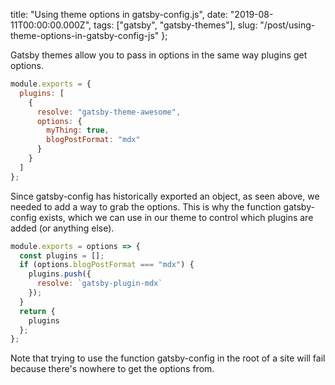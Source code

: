   title: "Using theme options in gatsby-config.js",
  date: "2019-08-11T00:00:00.000Z",
  tags: ["gatsby", "gatsby-themes"],
  slug: "/post/using-theme-options-in-gatsby-config-js"
};

Gatsby themes allow you to pass in options in the same way
plugins get options.

```js title=gatsby-config.js
module.exports = {
  plugins: [
    {
      resolve: "gatsby-theme-awesome",
      options: {
        myThing: true,
        blogPostFormat: "mdx"
      }
    }
  ]
};
```

Since gatsby-config has historically exported an object, as
seen above, we needed to add a way to grab the options. This
is why the function gatsby-config exists, which we can use
in our theme to control which plugins are added (or anything
else).

```js title=gatsby-theme-awesome/gatsby-config.js
module.exports = options => {
  const plugins = [];
  if (options.blogPostFormat === "mdx") {
    plugins.push({
      resolve: `gatsby-plugin-mdx`
    });
  }
  return {
    plugins
  };
};
```

Note that trying to use the function gatsby-config in the
root of a site will fail because there's nowhere to get the
options from.
